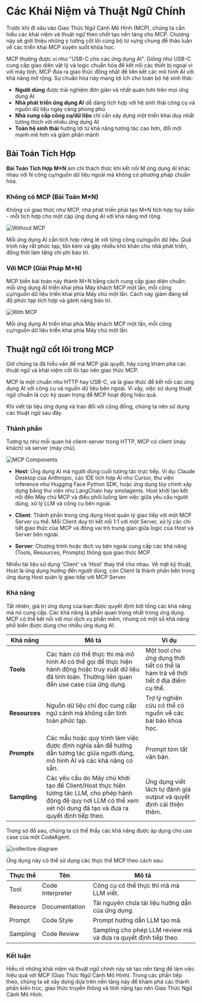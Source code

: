 # Các Khái Niệm và Thuật Ngữ Chính

Trước khi đi sâu vào Giao Thức Ngữ Cảnh Mô Hình (MCP), chúng ta cần hiểu các khái niệm và thuật ngữ then chốt tạo nền tảng cho MCP. Chương này sẽ giới thiệu những ý tưởng cốt lõi cùng bộ từ vựng chung để thảo luận về các triển khai MCP xuyên suốt khóa học.

MCP thường được ví như "USB-C cho các ứng dụng AI". Giống như USB-C cung cấp giao diện vật lý và logic chuẩn hóa để kết nối các thiết bị ngoại vi với máy tính, MCP đưa ra giao thức đồng nhất để liên kết các mô hình AI với khả năng mở rộng. Sự chuẩn hóa này mang lợi ích cho toàn bộ hệ sinh thái:

- **Người dùng** được trải nghiệm đơn giản và nhất quán hơn trên mọi ứng dụng AI
- **Nhà phát triển ứng dụng AI** dễ dàng tích hợp với hệ sinh thái công cụ và nguồn dữ liệu ngày càng phong phú
- **Nhà cung cấp công cụ/dữ liệu** chỉ cần xây dựng một triển khai duy nhất tương thích với nhiều ứng dụng AI
- **Toàn hệ sinh thái** hưởng lợi từ khả năng tương tác cao hơn, đổi mới mạnh mẽ hơn và giảm phân mảnh

## Bài Toán Tích Hợp

**Bài Toán Tích Hợp M×N** ám chỉ thách thức khi kết nối M ứng dụng AI khác nhau với N công cụ/nguồn dữ liệu ngoài mà không có phương pháp chuẩn hóa.

### Không có MCP (Bài Toán M×N)

Không có giao thức như MCP, nhà phát triển phải tạo M×N tích hợp tùy biến - mỗi tích hợp cho một cặp ứng dụng AI với khả năng mở rộng.

![Without MCP](https://huggingface.co/datasets/mcp-course/images/resolve/main/unit1/1.png)

Mỗi ứng dụng AI cần tích hợp riêng lẻ với từng công cụ/nguồn dữ liệu. Quá trình này rất phức tạp, tốn kém và gây nhiều khó khăn cho nhà phát triển, đồng thời làm tăng chi phí bảo trì.

### Với MCP (Giải Pháp M+N)

MCP biến bài toán này thành M+N bằng cách cung cấp giao diện chuẩn: mỗi ứng dụng AI triển khai phía Máy khách MCP một lần, mỗi công cụ/nguồn dữ liệu triển khai phía Máy chủ một lần. Cách này giảm đáng kể độ phức tạp tích hợp và gánh nặng bảo trì.

![With MCP](https://huggingface.co/datasets/mcp-course/images/resolve/main/unit1/2.png)

Mỗi ứng dụng AI triển khai phía Máy khách MCP một lần, mỗi công cụ/nguồn dữ liệu triển khai phía Máy chủ một lần.

## Thuật ngữ cốt lõi trong MCP

Giờ chúng ta đã hiểu vấn đề mà MCP giải quyết, hãy cùng khám phá các thuật ngữ và khái niệm cốt lõi tạo nên giao thức MCP.

<Tip>

MCP là một chuẩn như HTTP hay USB-C, và là giao thức để kết nối các ứng dụng AI với công cụ và nguồn dữ liệu bên ngoài. Vì vậy, việc sử dụng thuật ngữ chuẩn là cực kỳ quan trọng để MCP hoạt động hiệu quả.

Khi viết tài liệu ứng dụng và trao đổi với cộng đồng, chúng ta nên sử dụng các thuật ngữ sau đây.

</Tip>

### Thành phần

Tương tự như mối quan hệ client-server trong HTTP, MCP có client (máy khách) và server (máy chủ).

![MCP Components](https://huggingface.co/datasets/mcp-course/images/resolve/main/unit1/3.png)

- **Host**: Ứng dụng AI mà người dùng cuối tương tác trực tiếp. Ví dụ: Claude Desktop của Anthropic, các IDE tích hợp AI như Cursor, thư viện inference như Hugging Face Python SDK, hoặc ứng dụng tùy chỉnh xây dựng bằng thư viện như LangChain hay smolagents. Host khởi tạo kết nối đến Máy chủ MCP và điều phối luồng làm việc giữa yêu cầu người dùng, xử lý LLM và công cụ bên ngoài.

- **Client**: Thành phần trong ứng dụng Host quản lý giao tiếp với một MCP Server cụ thể. Mỗi Client duy trì kết nối 1:1 với một Server, xử lý các chi tiết giao thức của MCP và đóng vai trò trung gian giữa logic của Host và Server bên ngoài.

- **Server**: Chương trình hoặc dịch vụ bên ngoài cung cấp các khả năng (Tools, Resources, Prompts) thông qua giao thức MCP.

<Tip warning={true}>

Nhiều tài liệu sử dụng 'Client' và 'Host' thay thế cho nhau. Về mặt kỹ thuật, Host là ứng dụng hướng đến người dùng, còn Client là thành phần bên trong ứng dụng Host quản lý giao tiếp với MCP Server.

</Tip>

### Khả năng

Tất nhiên, giá trị ứng dụng của bạn được quyết định bởi tổng các khả năng mà nó cung cấp. Các khả năng là phần quan trọng nhất trong ứng dụng. MCP có thể kết nối với mọi dịch vụ phần mềm, nhưng có một số khả năng phổ biến được dùng cho nhiều ứng dụng AI.

| Khả năng     | Mô tả         | Ví dụ         |
| ------------ | ------------- | ------------- |
| **Tools**    | Các hàm có thể thực thi mà mô hình AI có thể gọi để thực hiện hành động hoặc truy xuất dữ liệu đã tính toán. Thường liên quan đến use case của ứng dụng. | Một tool cho ứng dụng thời tiết có thể là hàm trả về thời tiết ở địa điểm cụ thể. |
| **Resources** | Nguồn dữ liệu chỉ đọc cung cấp ngữ cảnh mà không cần tính toán phức tạp. | Trợ lý nghiên cứu có thể có nguồn về các bài báo khoa học. |
| **Prompts**   | Các mẫu hoặc quy trình làm việc được định nghĩa sẵn để hướng dẫn tương tác giữa người dùng, mô hình AI và các khả năng có sẵn. | Prompt tóm tắt văn bản. |
| **Sampling**  | Các yêu cầu do Máy chủ khởi tạo để Client/Host thực hiện tương tác LLM, cho phép hành động đệ quy nơi LLM có thể xem xét nội dung đã tạo và đưa ra quyết định tiếp theo. | Ứng dụng viết lách tự đánh giá output và quyết định cải thiện thêm. |

Trong sơ đồ sau, chúng ta có thể thấy các khả năng được áp dụng cho use case của một CodeAgent.

![collective diagram](https://huggingface.co/datasets/mcp-course/images/resolve/main/unit1/8.png)

Ứng dụng này có thể sử dụng các thực thể MCP theo cách sau:

| Thực thể | Tên            | Mô tả                     |
| -------- | -------------- | ------------------------- |
| Tool     | Code Interpreter | Công cụ có thể thực thi mã mà LLM viết. |
| Resource | Documentation  | Tài nguyên chứa tài liệu hướng dẫn của ứng dụng. |
| Prompt   | Code Style     | Prompt hướng dẫn LLM tạo mã. |
| Sampling | Code Review    | Sampling cho phép LLM review mã và đưa ra quyết định tiếp theo.|

### Kết luận

Hiểu rõ những khái niệm và thuật ngữ chính này sẽ tạo nền tảng để làm việc hiệu quả với MCP (Giao Thức Ngữ Cảnh Mô Hình). Trong các phần tiếp theo, chúng ta sẽ xây dựng dựa trên nền tảng này để khám phá các thành phần kiến trúc, giao thức truyền thông và tính năng tạo nên Giao Thức Ngữ Cảnh Mô Hình.